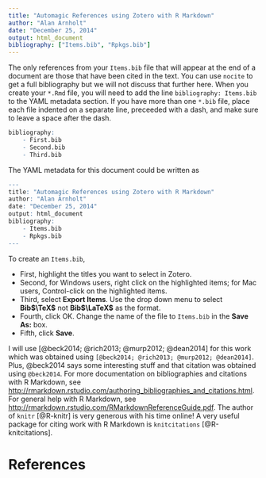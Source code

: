 ```yaml
---
title: "Automagic References using Zotero with R Markdown"
author: "Alan Arnholt"
date: "December 25, 2014"
output: html_document
bibliography: ["Items.bib", "Rpkgs.bib"]
---
```


The only references from your `Items.bib` file that will appear at the end of a document are those that have been cited in the text.  You can use `nocite` to get a full bibliography but we will not discuss that further here.  When you create your `*.Rmd` file, you will need to add the line `bibliography: Items.bib` to the YAML metadata section.  If you have more than one `*.bib` file, place each file indented on a separate line, preceeded with a dash, and make sure to leave a space after the dash.
```r
bibliography:
    - First.bib
    - Second.bib
    - Third.bib
```

The YAML metadata for this document could be written as
```r
---
title: "Automagic References using Zotero with R Markdown"
author: "Alan Arnholt"
date: "December 25, 2014"
output: html_document
bibliography: 
    - Items.bib
    - Rpkgs.bib
---
```

To create an `Items.bib`, 

* First, highlight the titles you want to select in Zotero.  
* Second, for Windows users, right click on the highlighted items; for Mac users, Control-click on the highlighted items. 
* Third, select **Export Items**.  Use the drop down menu to select **Bib$\TeX$** not **Bib$\LaTeX$** as the format. 
* Fourth, click OK.  Change the name of the file to `Items.bib` in the **Save As:** box. 
* Fifth, click **Save**.


I will use [@beck2014; @rich2013; @murp2012; @dean2014] for this work which was obtained using `[@beck2014; @rich2013; @murp2012; @dean2014]`.  Plus, @beck2014 says some interesting stuff and that citation was obtained using `@beck2014`.  For more documentation on bibliographies and citations with R Markdown, see [http://rmarkdown.rstudio.com/authoring_bibliographies_and_citations.html](http://rmarkdown.rstudio.com/authoring_bibliographies_and_citations.html).  For general help with R Markdown, see [http://rmarkdown.rstudio.com/RMarkdownReferenceGuide.pdf](http://rmarkdown.rstudio.com/RMarkdownReferenceGuide.pdf).  The author of `knitr` [@R-knitr] is very generous with his time online! A very useful package for citing work with R Markdown is `knitcitations` [@R-knitcitations].

# References
